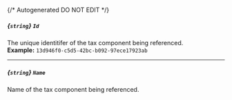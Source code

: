 {/* Autogenerated DO NOT EDIT  */}
##### *{`string`}* `Id`
The unique identitifer of the tax component being referenced.
<br/>
**Example:** `13d946f0-c5d5-42bc-b092-97ece17923ab`

---
##### *{`string`}* `Name`
Name of the tax component being referenced.

